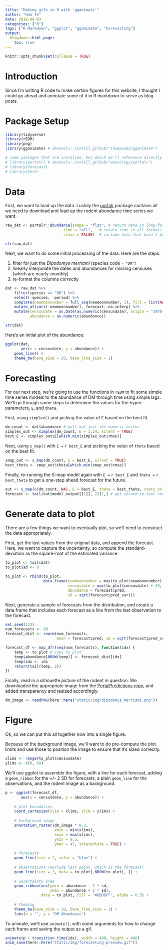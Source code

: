 ```yaml
---
title: "Making gifs in R with `gganimate`"
author: "Hao Ye"
date: 2018-09-03
categories: ["R"]
tags: ["R Markdown", "ggplot", "gganimate", "Forecasting"]
output:
  blogdown::html_page:
    toc: true
---
```


```r
knitr::opts_chunk$set(collapse = TRUE)
```

# Introduction

Since I'm writing R code to make certain figures for this website, I thought I could go ahead and annotate some of it in R markdown to serve as blog posts.

# Package Setup

```r
library(tidyverse)
library(rEDM)
library(png)
library(gganimate) # devtools::install_github("thomasp85/gganimate")

# some packages that are installed, but which we'll reference directly
# library(portalr) # devtools::install_github("weecology/portalr")
# library(forecast)
# library(here)
```

# Data

First, we want to load up the data. Luckily the [portalr](https://github.com/weecology/portalr) package contains all we need to download and load up the rodent abundance time series we want.

```r
raw_dat <- portalr::abundance(shape = "flat", # return data in long-form
                          time = "all",   # return time in all formats
                          clean = FALSE)  # include data that hasn't been QC'd

str(raw_dat)
```

Next, we want to do some initial processing of the data. Here are the steps:

1. filter for just the *Dipodomys merriami* (species code = `"DM"`)
2. linearly interpolate the dates and abundances for missing censuses (which are nearly-monthly)
3. re-format the columns correctly

```r
dat <- raw_dat %>%
    filter(species == "DM") %>%
    select(-species, -period) %>%
    complete(newmoonnumber = full_seq(newmoonnumber, 1), fill = list(NA)) %>%
    mutate_at(vars(-newmoonnumber), forecast::na.interp) %>%
    mutate(censusdate = as.Date(as.numeric(censusdate), origin = "1970-01-01"), 
           abundance = as.numeric(abundance))

str(dat)
```

Here's an initial plot of the abundance:

```r
ggplot(dat, 
       aes(x = censusdate, y = abundance)) + 
    geom_line() + 
    theme_bw(base_size = 20, base_line_size = 1)
```

# Forecasting

For our next step, we're going to use the functions in `rEDM` to fit some simple time series models to the abundance of DM through time using simple lags. We'll go through some steps to determine the values for the hyper-parameters, `E`, and `theta`.

First, using `simplex()` and picking the value of `E` based on the best fit.
```r
dm_count <- dat$abundance # pull out just the numeric vector
simplex_out <- simplex(dm_count, E = 1:24, silent = TRUE)
best_E <- simplex_out$E[which.min(simplex_out$rmse)]
```

Next, using `s_map()` with `E = ` `r best_E` and picking the value of `theta` based on the best fit.
```r
smap_out <- s_map(dm_count, E = best_E, silent = TRUE)
best_theta <- smap_out$theta[which.min(smap_out$rmse)]
```

Finally, re-running the S-map model again with `E = ` `r best_E` and `theta = ` `r best_theta` to get a one-step ahead forecast for the future.

```r
out <- s_map(c(dm_count, NA), E = best_E, theta = best_theta, stats_only = FALSE)
forecast <- tail(out$model_output[[1]], 2)[1,] # get second-to-last row of model_output
```

# Generate data to plot

There are a few things we want to eventually plot, so we'll need to construct the data appropriately.

First, get the last values from the original data, and append the forecast. Here, we want to capture the uncertainty, so compute the standard-deviation as the square-root of the estimated variance.
```r
to_plot <- tail(dat)
to_plot$sd <- 0

to_plot <- rbind(to_plot, 
                 data.frame(newmoonnumber = max(to_plot$newmoonnumber) + 1, 
                            censusdate = max(to_plot$censusdate) + 29, 
                            abundance = forecast$pred, 
                            sd = sqrt(forecast$pred_var)))

```

Next, generate a sample of forecasts from the distribution, and create a data.frame that includes each forecast as a line from the last observation to the forecast.
```r
set.seed(123)
num_forecasts <- 20
forecast_dist <- rnorm(num_forecasts, 
                       mean = forecast$pred, sd = sqrt(forecast$pred_var))

forecast_df <- map_dfr(seq(num_forecasts), function(idx) {
    temp <- to_plot # copy to_plot
    temp$abundance[NROW(temp)] <- forecast_dist[idx]
    temp$idx <- idx
    return(tail(temp, 2))
})
```

Finally, read in a silhouette picture of the rodent in question. We downloaded the appropriate image from the [PortalPredictions repo](https://github.com/weecology/portalPredictions/tree/master/docs/rodent_pictures/Rodent_silhouettes), and added transparency and resized accordingly.

```r
dm_image <- readPNG(here::here("static/img/dipodomys_merriami.png"))
```

# Figure

Ok, so we can put this all together now into a single figure.

Because of the background image, we'll want to do pre-compute the plot limits and use those to position the image to ensure that it's sized correctly.

```r
xlims <- range(to_plot$censusdate)
ylims <- c(0, 60)
```

We'll use ggplot to assemble the figure, with a line for each forecast, adding a `geom_ribbon` for the +/- 2 SD for forecasts, a plain `geom_line` for the observations, and the rodent image as a background.

```r
p <- ggplot(forecast_df, 
       aes(x = censusdate, y = abundance)) + 
    
    # plot boundaries
    coord_cartesian(xlim = xlims, ylim = ylims) + 
    
    # background image
    annotation_raster(dm_image * 0.3,
                      xmin = min(xlims),
                      xmax = max(xlims),
                      ymin = 9.5,
                      ymax = 47, interpolate = TRUE) +
    
    # forecasts
    geom_line(size = 2, color = "blue") + 
    
    # observations (exclude last point, which is the forecast)
    geom_line(size = 2, data = to_plot[-NROW(to_plot), ]) + 
    
    # uncertainty area
    geom_ribbon(aes(ymin = abundance - 2 * sd, 
                    ymax = abundance + 2 * sd), 
                data = to_plot, fill = "#BBBBFF", alpha = 0.5) + 
    
    # theming
    theme_bw(base_size = 20, base_line_size = 1) + 
    labs(x = "", y = "DM Abundance")
```

To animate, we'll use `animate()`, with some arguments for how to change each frame and saving the output as a gif.

```r
animate(p + transition_time(idx), width = 400, height = 400)
anim_save(here::here("static/img/forecasting-preview.gif"))

```






